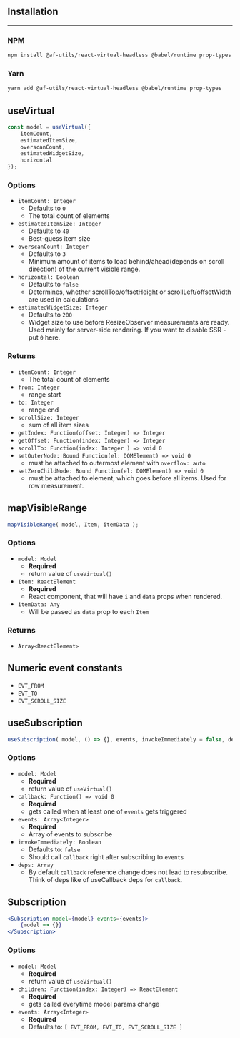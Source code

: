
## Installation
---
### NPM

```bash
npm install @af-utils/react-virtual-headless @babel/runtime prop-types --save
```

### Yarn

```bash
yarn add @af-utils/react-virtual-headless @babel/runtime prop-types
```

## useVirtual

```jsx
const model = useVirtual({
    itemCount,
    estimatedItemSize,
    overscanCount,
    estimatedWidgetSize,
    horizontal
});
```

### Options

- `itemCount: Integer`
  - Defaults to `0`
  - The total count of elements
- `estimatedItemSize: Integer`
  - Defaults to `40`
  - Best-guess item size
- `overscanCount: Integer`
  - Defaults to `3`
  - Minimum amount of items to load behind/ahead(depends on scroll direction) of the current visible range.
- `horizontal: Boolean`
  - Defaults to `false`
  - Determines, whether scrollTop/offsetHeight or scrollLeft/offsetWidth are used in calculations
- `estimatedWidgetSize: Integer`
  - Defaults to `200`
  - Widget size to use before ResizeObserver measurements are ready.
    Used mainly for server-side rendering.
    If you want to disable SSR - put `0` here.

### Returns

- `itemCount: Integer`
  - The total count of elements
- `from: Integer`
  - range start
- `to: Integer`
  - range end
- `scrollSize: Integer`
  - sum of all item sizes
- `getIndex: Function(offset: Integer) => Integer`
- `getOffset: Function(index: Integer) => Integer`
- `scrollTo: Function(index: Integer ) => void 0`
- `setOuterNode: Bound Function(el: DOMElement) => void 0`
  - must be attached to outermost element with `overflow: auto`
- `setZeroChildNode: Bound Function(el: DOMElement) => void 0`
  - must be attached to element, which goes before all items. Used for row measurement.

## mapVisibleRange

```jsx
mapVisibleRange( model, Item, itemData );
```

### Options

- `model: Model`
  - **Required**
  - return value of `useVirtual()`
- `Item: ReactElement`
  - **Required**
  - React component, that will have `i` and `data` props when rendered.
- `itemData: Any`
  - Will be passed as `data` prop to each `Item`

### Returns
- `Array<ReactElement>`

## Numeric event constants

- `EVT_FROM`
- `EVT_TO`
- `EVT_SCROLL_SIZE`

## useSubscription

```jsx
useSubscription( model, () => {}, events, invokeImmediately = false, deps = [] );
```

### Options

- `model: Model`
  - **Required**
  - return value of `useVirtual()`
- `callback: Function() => void 0`
  - **Required**
  - gets called when at least one of `events` gets triggered
- `events: Array<Integer>`
  - **Required**
  - Array of events to subscribe
- `invokeImmediately: Boolean`
  - Defaults to: `false`
  - Should call `callback` right after subscribing to `events`
- `deps: Array`
  - By default `callback` reference change does not lead to resubscribe.
    Think of deps like of useCallback deps for `callback`.

## Subscription

```jsx
<Subscription model={model} events={events}>
    {model => {}}
</Subscription>
```

### Options

- `model: Model`
  - **Required**
  - return value of `useVirtual()`
- `children: Function(index: Integer) => ReactElement`
  - **Required**
  - gets called everytime model params change
- `events: Array<Integer>`
  - **Required**
  - Defaults to: `[ EVT_FROM, EVT_TO, EVT_SCROLL_SIZE ]`
